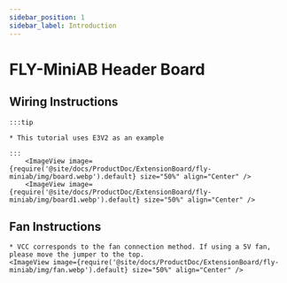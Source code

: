 ```yaml
---
sidebar_position: 1
sidebar_label: Introduction
---
```




# FLY-MiniAB Header Board



## Wiring Instructions

    :::tip

    * This tutorial uses E3V2 as an example

    :::
        <ImageView image={require('@site/docs/ProductDoc/ExtensionBoard/fly-miniab/img/board.webp').default} size="50%" align="Center" />
        <ImageView image={require('@site/docs/ProductDoc/ExtensionBoard/fly-miniab/img/board1.webp').default} size="50%" align="Center" />


## Fan Instructions
    * VCC corresponds to the fan connection method. If using a 5V fan, please move the jumper to the top.
    <ImageView image={require('@site/docs/ProductDoc/ExtensionBoard/fly-miniab/img/fan.webp').default} size="50%" align="Center" />